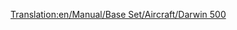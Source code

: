[[Translation:en/Manual/Base Set/Aircraft/Darwin 500]]
{{en/Manual/Base Set/Aircraft/Aircraft|Cost=$73,828
|Speed=947 kph (592 MPH)
|Annual=$11,812
|Designed=1982
|Lifespan=25
|Capacity=200 passengers & 25 bags of mail
|Description=Standard jet plane, large airports preferred.
|Real-life=Boeing 757
}}